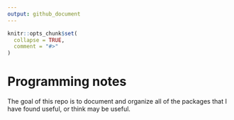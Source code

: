 ```yaml
---
output: github_document
---
```


<!-- README.md is generated from README.Rmd. Please edit that file -->

```r
knitr::opts_chunk$set(
  collapse = TRUE,
  comment = "#>"
)
```

# Programming notes

<!-- badges: start -->
<!-- badges: end -->

The goal of this repo is to document and organize all of the packages that I have found useful, or think may be useful.
